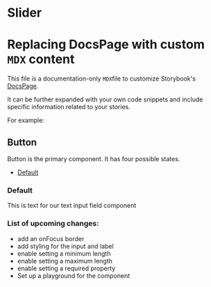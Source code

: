 
# Slider

# Replacing DocsPage with custom `MDX` content

This file is a documentation-only `MDX`file to customize Storybook's [DocsPage](https://storybook.js.org/docs/react/writing-docs/docs-page#replacing-docspage).

It can be further expanded with your own code snippets and include specific information related to your stories.

For example:

## Button

Button is the primary component. It has four possible states.

- [Default](#text)


### Default

This is text for our text input field component


### List of upcoming changes:
- add an onFocus border
- add styling for the input and label
- enable setting a minimum length
- enable setting a maximum length
- enable setting a required property
- Set up a playground for the component
